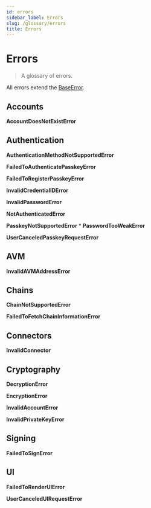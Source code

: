 ```yaml
---
id: errors
sidebar_label: Errors
slug: /glossary/errors
title: Errors
---
```



# Errors

> A glossary of errors.

All errors extend the [BaseError](04-glossary/02-types.mdx#baseerror).

<SectionBreak />

## Accounts

**AccountDoesNotExistError**

<SectionBreak />

## Authentication

**AuthenticationMethodNotSupportedError**

**FailedToAuthenticatePasskeyError**

**FailedToRegisterPasskeyError**

**InvalidCredentialIDError**

**InvalidPasswordError**

**NotAuthenticatedError**

**PasskeyNotSupportedError**
*
**PasswordTooWeakError**

**UserCanceledPasskeyRequestError**

<SectionBreak />

## AVM

**InvalidAVMAddressError**

<SectionBreak />

## Chains

**ChainNotSupportedError**

**FailedToFetchChainInformationError**

<SectionBreak />

## Connectors

**InvalidConnector**

<SectionBreak />

## Cryptography

**DecryptionError**

**EncryptionError**

**InvalidAccountError**

**InvalidPrivateKeyError**

<SectionBreak />

## Signing

**FailedToSignError**

<SectionBreak />

## UI

**FailedToRenderUIError**

**UserCanceledUIRequestError**

